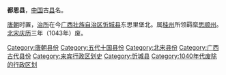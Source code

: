 '''都恩县'''，[[中国|中国]]古[[县|县]]名。

[[唐朝|唐朝]]时置，[[治所|治所]]在今[[广西壮族自治区|广西壮族自治区]][[忻城县|忻城县]]东思里堡北。属[[桂州|桂州]]所领羁縻[[思顺州|思顺州]]。[[北宋|北宋]][[慶曆|庆历]]三年（1043年）废。

{{广西行政区划小作品}}
[[Category:唐朝县份|Category:唐朝县份]]
[[Category:五代十国县份|Category:五代十国县份]]
[[Category:北宋县份|Category:北宋县份]]
[[Category:广西古代县份|Category:广西古代县份]]
[[Category:来宾行政区划史|Category:来宾行政区划史]]
[[Category:忻城县|Category:忻城县]]
[[Category:1040年代废除的行政区划|Category:1040年代废除的行政区划]]